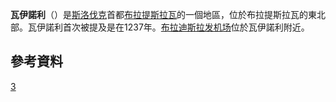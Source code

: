 {{expand|time=2015-12-31T05:33:32+00:00}}
{{noteTA
|1=zh-cn:布拉迪斯拉发;zh-hk:布拉迪斯拉發;zh-tw:布拉提斯拉瓦;
}}
{{Geobox | settlement
<!-- *** Heading *** -->
| name = Vajnory
| native_name = 
| other_name = 
| category = Borough
<!-- *** Name *** -->
| etymology = 
| official_name = 
| motto = 
| nickname = 
<!-- *** Image *** -->
| image = Vajnory 9.JPG
| image_caption = 
<!-- *** Symbols *** -->
| flag = 
| symbol = Coat of Arms of Vajnory.svg
<!-- *** Country etc. *** -->
| country = Slovakia
| country_flag = 1
| state = 
| region = [[布拉提斯拉瓦|布拉提斯拉瓦]]
| district = 布拉提斯拉瓦3區
| municipality = 
<!-- *** Family *** -->
| part = 
| river = 
<!-- *** Locations *** -->
| location = 
| elevation = 130
| lat_d = 48
| lat_m = 12
| lat_s = 00
| lat_NS = N
| long_d = 17
| long_m = 12
| long_s = 00
| long_EW = E
| coordinates_type =
| highest = 
| highest_lat_d = 
| highest_long_d = 
| lowest = 
| lowest_lat_d = 
| lowest_long_d = 
<!-- *** Dimensions *** -->
| area = 13.354
| area_round = 3
<!-- *** Population *** -->
| population = 4331
| population_date = 2005
| population_density = auto
<!-- *** History & management *** -->
| established = 1237
| established_type = 首次提及
| date = 
| mayor = 
<!-- *** Codes *** -->
| timezone = 
| timezone_DST = 
| postal_code = 83107
| area_code = +421-02
| code = BA, BL
| code_type = 車牌號
<!-- *** UNESCO etc. *** -->
<!-- *** Free fields *** -->
| free = 
<!-- *** Maps *** -->
| map = Slovakia - outline map.svg
| map_background = Slovakia - background map.png
| map_caption = Location of Vajnory in Slovakia
| map_locator = Slovakia
<!-- *** Websites *** -->
| website = [http://www.vajnory.sk/ www.vajnory.sk]
| commons = 
<!-- *** Footnotes *** -->
| footnotes = Source<ref>[http://www.statistics.sk/mosmis/eng/run.html Mestská a obecná štatistika SR<!--Bot-generated title-->]</ref>
}}
'''瓦伊諾利'''（{{lang-sk|Rača}}）是[[斯洛伐克|斯洛伐克]]首都[[布拉提斯拉瓦|布拉提斯拉瓦]]的一個地區，位於布拉提斯拉瓦的東北部。瓦伊諾利首次被提及是在1237年。[[布拉迪斯拉发机场|布拉迪斯拉发机场]]位於瓦伊諾利附近。
==參考資料==
{{reflist}}

[[Category:布拉提斯拉瓦行政區劃|3]]